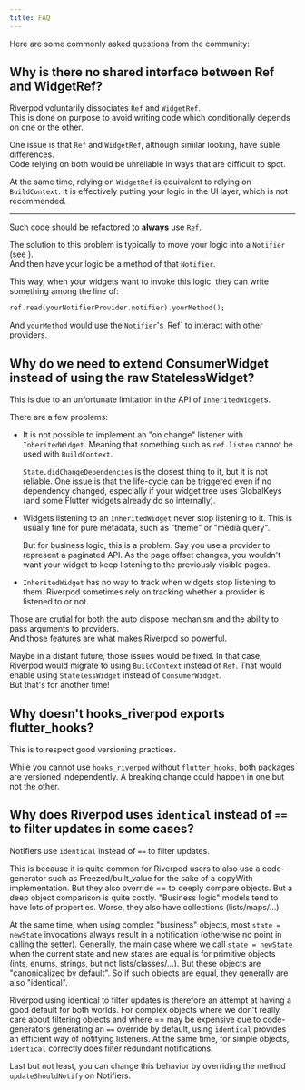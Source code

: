 ```yaml
---
title: FAQ
---
```



Here are some commonly asked questions from the community:

## Why is there no shared interface between Ref and WidgetRef?

Riverpod voluntarily dissociates `Ref` and `WidgetRef`.  
This is done on purpose to avoid writing code which conditionally
depends on one or the other.

One issue is that `Ref` and `WidgetRef`, although similar looking,
have suble differences.  
Code relying on both would be unreliable in ways that are difficult to spot.

At the same time, relying on `WidgetRef` is equivalent to relying on `BuildContext`.
It is effectively putting your logic in the UI layer, which is not recommended.

---

Such code should be refactored to **always** use `Ref`.

The solution to this problem is typically to move your logic
into a `Notifier` (see <Link documentID="essentials/side_effect" />).  
And then have your logic be a method of that `Notifier`.

This way, when your widgets want to invoke this logic, they can
write something among the line of:

```dart
ref.read(yourNotifierProvider.notifier).yourMethod();
```

And `yourMethod` would use the `Notifier`'s` `Ref` to interact with other providers.

## Why do we need to extend ConsumerWidget instead of using the raw StatelessWidget?

This is due to an unfortunate limitation in the API of `InheritedWidget`s.

There are a few problems:

- It is not possible to implement an "on change" listener with `InheritedWidget`.
  Meaning that something such as `ref.listen` cannot be used with `BuildContext`.

  `State.didChangeDependencies` is the closest thing to it, but it is not reliable.
  One issue is that the life-cycle can be triggered even if no dependency changed,
  especially if your widget tree uses GlobalKeys (and some Flutter widgets already do so internally).

- Widgets listening to an `InheritedWidget` never stop listening to it.
  This is usually fine for pure metadata, such as "theme" or "media query".

  But for business logic, this is a problem.
  Say you use a provider to represent a paginated API.
  As the page offset changes, you wouldn't want your widget to keep listening
  to the previously visible pages.

- `InheritedWidget` has no way to track when widgets stop listening to them.
  Riverpod sometimes rely on tracking whether a provider is listened to or not.

Those are crutial for both the auto dispose mechanism and the ability to
pass arguments to providers.  
And those features are what makes Riverpod so powerful.

Maybe in a distant future, those issues would be fixed. In that case,
Riverpod would migrate to using `BuildContext` instead of `Ref`.
That would enable using `StatelessWidget` instead of `ConsumerWidget`.  
But that's for another time!

## Why doesn't hooks_riverpod exports flutter_hooks?

This is to respect good versioning practices.

While you cannot use `hooks_riverpod` without `flutter_hooks`,
both packages are versioned independently. A breaking change could happen
in one but not the other.

## Why does Riverpod uses `identical` instead of `==` to filter updates in some cases?

Notifiers use `identical` instead of `==` to filter updates.

This is because it is quite common for Riverpod users to also use a code-generator
such as Freezed/built_value for the sake of a copyWith implementation. But they
also override == to deeply compare objects. But a deep object comparison is quite costly.
"Business logic" models tend to have lots of properties. Worse, they also have collections
(lists/maps/...).

At the same time, when using complex "business" objects, most `state = newState` invocations
always result in a notification (otherwise no point in calling the setter). Generally, the main
case where we call `state = newState` when the current state and new states are equal is
for primitive objects (ints, enums, strings, but not lists/classes/...).
But these objects are "canonicalized by default". So if such objects are equal,
they generally are also "identical".

Riverpod using identical to filter updates is therefore an attempt at having
a good default for both worlds. For complex objects where we don't really care
about filtering objects and where == may be expensive due to code-generators
generating an `==` override by default, using `identical` provides an efficient way of notifying listeners.
At the same time, for simple objects, `identical` correctly does filter redundant notifications.

Last but not least, you can change this behavior by overriding the method
`updateShouldNotify` on Notifiers.
